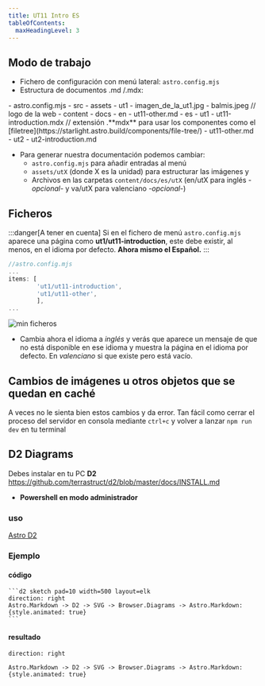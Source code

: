 ```yaml
---
title: UT11 Intro ES
tableOfContents:
  maxHeadingLevel: 3
---
```



## Modo de trabajo
- Fichero de configuración con menú lateral: `astro.config.mjs`
- Estructura de documentos .md /.mdx:

<FileTree>
- astro.config.mjs
- src
  - assets
    - ut1
      - imagen_de_la_ut1.jpg 
    - balmis.jpeg // logo de la web
  - content
    - docs
      - en
        - ut11-other.md
      - es
        - ut1
          - ut11-introduction.mdx // extensión .**mdx** para usar los componentes como el [filetree](https://starlight.astro.build/components/file-tree/)
          - ut11-other.md
        - ut2
          - ut2-introduction.md
</FileTree>

- Para generar nuestra documentación podemos cambiar:
  - `astro.config.mjs` para añadir entradas al menú
  - `assets/utX` (donde X es la unidad) para estructurar las imágenes y 
  - Archivos en las carpetas `content/docs/es/utX` (en/utX para inglés _-opcional-_ y va/utX para valenciano _-opcional-_) 
  
## Ficheros

:::danger[A tener en cuenta]
Si en el fichero de menú `astro.config.mjs` aparece una página como **ut1/ut11-introduction**, este debe existir, al menos, en el idioma por defecto. **Ahora mismo el Español.**
:::

```js
//astro.config.mjs
...
items: [
        'ut1/ut11-introduction',
        'ut1/ut11-other',
        ],     
... 
```
![min ficheros](../../../../assets/ut1/min_files_225x196.png)

- Cambia ahora el idioma a _inglés_ y verás que aparece un mensaje de que no está disponible en ese idioma y muestra la página en el idioma por defecto. En _valenciano_ si que existe pero está vacío.

## Cambios de imágenes u otros objetos que se quedan en caché

A veces no le sienta bien estos cambios y da error. Tan fácil como cerrar el proceso del servidor en consola mediante `ctrl+c` y volver a lanzar `npm run dev` en tu terminal

## D2 Diagrams
Debes instalar en tu PC **D2**
https://github.com/terrastruct/d2/blob/master/docs/INSTALL.md

- **Powershell en modo administrador**


### uso
[Astro D2](https://astro-d2.vercel.app/examples/hello-world/)
### Ejemplo
#### código

````text
```d2 sketch pad=10 width=500 layout=elk
direction: right
Astro.Markdown -> D2 -> SVG -> Browser.Diagrams -> Astro.Markdown: {style.animated: true}
```
````
#### resultado
```d2 sketch pad=10 width=500 layout=elk
direction: right

Astro.Markdown -> D2 -> SVG -> Browser.Diagrams -> Astro.Markdown: {style.animated: true}
```